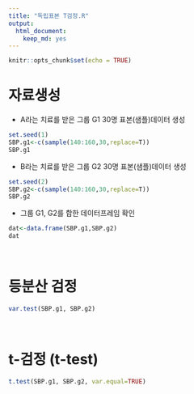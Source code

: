 ---
title: "독립표본 T검정.R"
output: 
  html_document: 
    keep_md: yes
---

```{r setup, include=FALSE}
knitr::opts_chunk$set(echo = TRUE)
```

# 자료생성
  - A라는 치료를 받은 그룹 G1 30명 표본(샘플)데이터 생성
```{r}
set.seed(1)
SBP.g1<-c(sample(140:160,30,replace=T))
SBP.g1
```
  * B라는 치료를 받은 그룹 G2 30명 표본(샘플)데이터 생성
```{r}
set.seed(2)
SBP.g2<-c(sample(140:160,30,replace=T))
SBP.g2
```
  * 그룹 G1, G2를 합한 데이터프레임 확인
```{r}
dat<-data.frame(SBP.g1,SBP.g2)
dat
```
  
  
<br/>

# 등분산 검정 
```{r}
var.test(SBP.g1, SBP.g2)
```
<br/>

# t-검정 (t-test)
```{r}
t.test(SBP.g1, SBP.g2, var.equal=TRUE)
```
<br/>


  
  